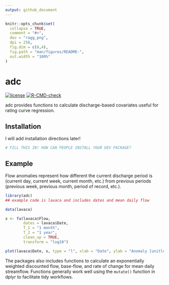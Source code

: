 ```yaml
---
output: github_document
---
```


<!-- README.md is generated from README.Rmd. Please edit that file -->

```r
knitr::opts_chunk$set(
  collapse = TRUE,
  comment = "#>",
  dev = "ragg_png",
  dpi = 250,
  fig.dim = c(8,4),
  fig.path = "man/figures/README-",
  out.width = "100%"
)
```

# adc

<!-- badges: start -->

[![license](https://img.shields.io/badge/license-MIT + file LICENSE-lightgrey.svg)](https://choosealicense.com/)
[![R-CMD-check](https://github.com/TxWRI/adc/workflows/R-CMD-check/badge.svg)](https://github.com/TxWRI/adc/actions)

<!-- badges: end -->

adc provides functions to calculate discharge-based covariates useful for rating curve regression.

## Installation

I will add installation directions later!

``` r
# FILL THIS IN! HOW CAN PEOPLE INSTALL YOUR DEV PACKAGE?
```

## Example

Flow anomalies represent how different the current discharge period is (current day, current week, current month, etc.) from previous periods (previous week, previous month, period of record, etc.). 

```r
library(adc)
## example code is lavaca and includes dates and mean daily flow

data(lavaca)

x <- fa(lavaca$Flow,
        dates = lavaca$Date,
        T_1 = "1 month",
        T_2 = "1 year",
        clean_up = TRUE,
        transform = "log10")

plot(lavaca$Date, x, type = "l", xlab = "Date", ylab = "Anomaly [unitless]")
```

The packages also includes functions to calculate an exponentially weighted discounted flow, base-flow, and rate of change for mean daily streamflow. Functions generally work well using the `mutate()` function in dplyr to facilitate tidy workflows.
